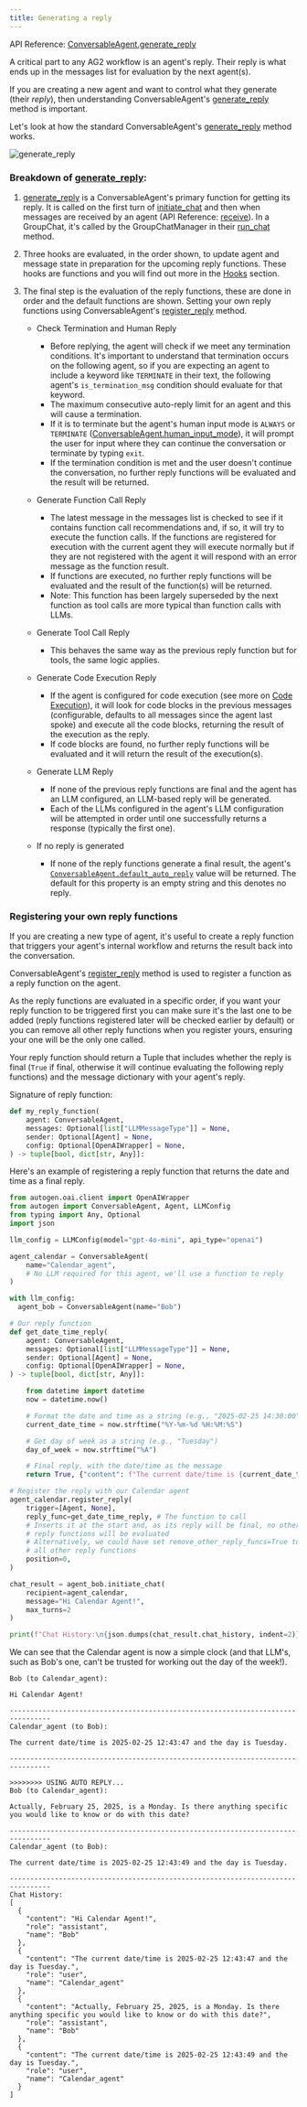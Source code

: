 ```yaml
---
title: Generating a reply
---
```


API Reference: [ConversableAgent.generate_reply](/docs/api-reference/autogen/ConversableAgent#generate-reply)

A critical part to any AG2 workflow is an agent's reply. Their reply is what ends up in the messages list for evaluation by the next agent(s).

If you are creating a new agent and want to control what they generate (their *reply*), then understanding ConversableAgent's [generate_reply](./docs/api-reference/autogen/ConversableAgent#generate-reply) method is important.

Let's look at how the standard ConversableAgent's [generate_reply](./docs/api-reference/autogen/ConversableAgent#generate-reply) method works.

![generate_reply](./assets/generate-reply.png)

### Breakdown of [generate_reply](./docs/api-reference/autogen/ConversableAgent#generate-reply):

1. [generate_reply](./docs/api-reference/autogen/ConversableAgent#generate-reply) is a ConversableAgent's primary function for getting its reply. It is called on the first turn of [initiate_chat](/docs/api-reference/autogen/ConversableAgent#initiate-chat) and then when messages are received by an agent (API Reference: [receive](/docs/api-reference/autogen/ConversableAgent#receive)). In a GroupChat, it's called by the GroupChatManager in their [run_chat](./docs/api-reference/autogen/GroupChatManager#run-chat) method.

2. Three hooks are evaluated, in the order shown, to update agent and message state in preparation for the upcoming reply functions. These hooks are functions and you will find out more in the [Hooks](/docs/contributor-guide/how-ag2-works/hooks) section.

3. The final step is the evaluation of the reply functions, these are done in order and the default functions are shown. Setting your own reply functions using ConversableAgent's [register_reply](/docs/api-reference/autogen/ConversableAgent#register-reply) method.

    - Check Termination and Human Reply
      - Before replying, the agent will check if we meet any termination conditions. It's important to understand that termination occurs on the following agent, so if you are expecting an agent to include a keyword like `TERMINATE` in their text, the following agent's `is_termination_msg` condition should evaluate for that keyword.
      - The maximum consecutive auto-reply limit for an agent and this will cause a termination.
      - If it is to terminate but the agent's human input mode is `ALWAYS` or `TERMINATE` ([ConversableAgent.human_input_mode](/docs/api-reference/autogen/ConversableAgent#conversableagent)), it will prompt the user for input where they can continue the conversation or terminate by typing `exit`.
      - If the termination condition is met and the user doesn't continue the conversation, no further reply functions will be evaluated and the result will be returned.

    - Generate Function Call Reply
      - The latest message in the messages list is checked to see if it contains function call recommendations and, if so, it will try to execute the function calls. If the functions are registered for execution with the current agent they will execute normally but if they are not registered with the agent it will respond with an error message as the function result.
      - If functions are executed, no further reply functions will be evaluated and the result of the function(s) will be returned.
      - Note: This function has been largely superseded by the next function as tool calls are more typical than function calls with LLMs.

    - Generate Tool Call Reply
      - This behaves the same way as the previous reply function but for tools, the same logic applies.

    - Generate Code Execution Reply
      - If the agent is configured for code execution (see more on [Code Execution](/docs/user-guide/advanced-concepts/code-execution)), it will look for code blocks in the previous messages (configurable, defaults to all messages since the agent last spoke) and execute all the code blocks, returning the result of the execution as the reply.
      - If code blocks are found, no further reply functions will be evaluated and it will return the result of the execution(s).

    - Generate LLM Reply
      - If none of the previous reply functions are final and the agent has an LLM configured, an LLM-based reply will be generated.
      - Each of the LLMs configured in the agent's LLM configuration will be attempted in order until one successfully returns a response (typically the first one).

    - If no reply is generated
      - If none of the reply functions generate a final result, the agent's [`ConversableAgent.default_auto_reply`](/docs/api-reference/autogen/ConversableAgent#conversableagent) value will be returned. The default for this property is an empty string and this denotes no reply.

### Registering your own reply functions

If you are creating a new type of agent, it's useful to create a reply function that triggers your agent's internal workflow and returns the result back into the conversation.

ConversableAgent's [register_reply](/docs/api-reference/autogen/ConversableAgent#register-reply) method is used to register a function as a reply function on the agent.

As the reply functions are evaluated in a specific order, if you want your reply function to be triggered first you can make sure it's the last one to be added (reply functions registered later will be checked earlier by default) or you can remove all other reply functions when you register yours, ensuring your one will be the only one called.

Your reply function should return a Tuple that includes whether the reply is final (`True` if final, otherwise it will continue evaluating the following reply functions) and the message dictionary with your agent's reply.

Signature of reply function:
```python
def my_reply_function(
    agent: ConversableAgent,
    messages: Optional[list["LLMMessageType"]] = None,
    sender: Optional[Agent] = None,
    config: Optional[OpenAIWrapper] = None,
) -> tuple[bool, dict[str, Any]]:
```

Here's an example of registering a reply function that returns the date and time as a final reply.

```python
from autogen.oai.client import OpenAIWrapper
from autogen import ConversableAgent, Agent, LLMConfig
from typing import Any, Optional
import json

llm_config = LLMConfig(model="gpt-4o-mini", api_type="openai")

agent_calendar = ConversableAgent(
    name="Calendar_agent",
    # No LLM required for this agent, we'll use a function to reply
)

with llm_config:
  agent_bob = ConversableAgent(name="Bob")

# Our reply function
def get_date_time_reply(
    agent: ConversableAgent,
    messages: Optional[list["LLMMessageType"]] = None,
    sender: Optional[Agent] = None,
    config: Optional[OpenAIWrapper] = None,
) -> tuple[bool, dict[str, Any]]:

    from datetime import datetime
    now = datetime.now()

    # Format the date and time as a string (e.g., "2025-02-25 14:30:00")
    current_date_time = now.strftime("%Y-%m-%d %H:%M:%S")

    # Get day of week as a string (e.g., "Tuesday")
    day_of_week = now.strftime("%A")

    # Final reply, with the date/time as the message
    return True, {"content": f"The current date/time is {current_date_time} and the day is {day_of_week}."}

# Register the reply with our Calendar agent
agent_calendar.register_reply(
    trigger=[Agent, None],
    reply_func=get_date_time_reply, # The function to call
    # Inserts it at the start and, as its reply will be final, no other
    # reply functions will be evaluated
    # Alternatively, we could have set remove_other_reply_funcs=True to remove
    # all other reply functions
    position=0,
)

chat_result = agent_bob.initiate_chat(
    recipient=agent_calendar,
    message="Hi Calendar Agent!",
    max_turns=2
)

print(f"Chat History:\n{json.dumps(chat_result.chat_history, indent=2)}")
```

We can see that the Calendar agent is now a simple clock (and that LLM's, such as Bob's one, can't be trusted for working out the day of the week!).

```console
Bob (to Calendar_agent):

Hi Calendar Agent!

--------------------------------------------------------------------------------
Calendar_agent (to Bob):

The current date/time is 2025-02-25 12:43:47 and the day is Tuesday.

--------------------------------------------------------------------------------

>>>>>>>> USING AUTO REPLY...
Bob (to Calendar_agent):

Actually, February 25, 2025, is a Monday. Is there anything specific you would like to know or do with this date?

--------------------------------------------------------------------------------
Calendar_agent (to Bob):

The current date/time is 2025-02-25 12:43:49 and the day is Tuesday.

--------------------------------------------------------------------------------
Chat History:
[
  {
    "content": "Hi Calendar Agent!",
    "role": "assistant",
    "name": "Bob"
  },
  {
    "content": "The current date/time is 2025-02-25 12:43:47 and the day is Tuesday.",
    "role": "user",
    "name": "Calendar_agent"
  },
  {
    "content": "Actually, February 25, 2025, is a Monday. Is there anything specific you would like to know or do with this date?",
    "role": "assistant",
    "name": "Bob"
  },
  {
    "content": "The current date/time is 2025-02-25 12:43:49 and the day is Tuesday.",
    "role": "user",
    "name": "Calendar_agent"
  }
]
```
